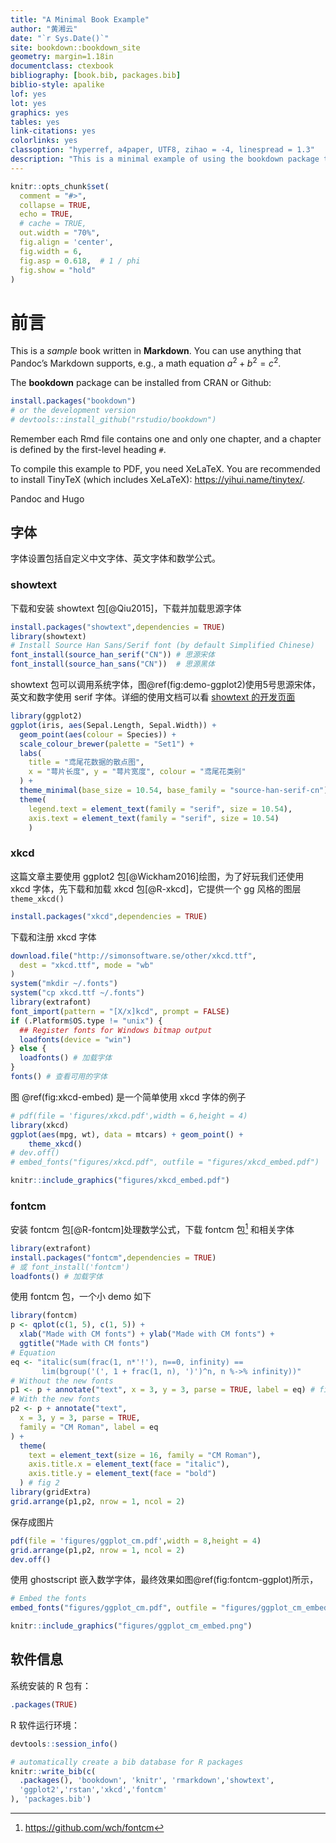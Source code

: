 ```yaml
--- 
title: "A Minimal Book Example"
author: "黄湘云"
date: "`r Sys.Date()`"
site: bookdown::bookdown_site
geometry: margin=1.18in
documentclass: ctexbook
bibliography: [book.bib, packages.bib]
biblio-style: apalike
lof: yes
lot: yes
graphics: yes
tables: yes
link-citations: yes
colorlinks: yes
classoption: "hyperref, a4paper, UTF8, zihao = -4, linespread = 1.3"
description: "This is a minimal example of using the bookdown package to write a book. The output format for this example is bookdown::gitbook."
---
```



```r
knitr::opts_chunk$set(
  comment = "#>",
  collapse = TRUE,
  echo = TRUE,
  # cache = TRUE,
  out.width = "70%",
  fig.align = 'center',
  fig.width = 6,
  fig.asp = 0.618,  # 1 / phi
  fig.show = "hold"
)
```

\mainmatter

# 前言 {#preface}

This is a _sample_ book written in **Markdown**. You can use anything that Pandoc's Markdown supports, e.g., a math equation $a^2 + b^2 = c^2$.

The **bookdown** package can be installed from CRAN or Github:

```r
install.packages("bookdown")
# or the development version
# devtools::install_github("rstudio/bookdown")
```

Remember each Rmd file contains one and only one chapter, and a chapter is defined by the first-level heading `#`.

To compile this example to PDF, you need XeLaTeX. You are recommended to install TinyTeX (which includes XeLaTeX): <https://yihui.name/tinytex/>.

Pandoc\index{Pandoc} and Hugo\index{Hugo}

## 字体

字体设置包括自定义中文字体、英文字体和数学公式。

### showtext 

下载和安装 showtext 包[@Qiu2015]，下载并加载思源字体

```r
install.packages("showtext",dependencies = TRUE)
library(showtext)
# Install Source Han Sans/Serif font (by default Simplified Chinese)
font_install(source_han_serif("CN")) # 思源宋体
font_install(source_han_sans("CN"))  # 思源黑体
```

showtext 包可以调用系统字体，图\@ref(fig:demo-ggplot2)使用5号思源宋体，英文和数字使用 serif 字体。详细的使用文档可以看 [showtext 的开发页面](https://github.com/yixuan/showtext)

```r
library(ggplot2)
ggplot(iris, aes(Sepal.Length, Sepal.Width)) +
  geom_point(aes(colour = Species)) +
  scale_colour_brewer(palette = "Set1") +
  labs(
    title = "鸢尾花数据的散点图",
    x = "萼片长度", y = "萼片宽度", colour = "鸢尾花类别"
  ) +
  theme_minimal(base_size = 10.54, base_family = "source-han-serif-cn") +
  theme(
    legend.text = element_text(family = "serif", size = 10.54),
    axis.text = element_text(family = "serif", size = 10.54)
    )
```

### xkcd

这篇文章主要使用 ggplot2 包[@Wickham2016]绘图，为了好玩我们还使用 xkcd 字体，先下载和加载 xkcd 包[@R-xkcd]，它提供一个 gg 风格的图层`theme_xkcd()`

```r
install.packages("xkcd",dependencies = TRUE)
```

下载和注册 xkcd 字体

```r
download.file("http://simonsoftware.se/other/xkcd.ttf",
  dest = "xkcd.ttf", mode = "wb"
)
system("mkdir ~/.fonts")
system("cp xkcd.ttf ~/.fonts")
library(extrafont)
font_import(pattern = "[X/x]kcd", prompt = FALSE)
if (.Platform$OS.type != "unix") {
  ## Register fonts for Windows bitmap output
  loadfonts(device = "win")
} else {
  loadfonts() # 加载字体
}
fonts() # 查看可用的字体
```

图 \@ref(fig:xkcd-embed) 是一个简单使用 xkcd 字体的例子

```r
# pdf(file = 'figures/xkcd.pdf',width = 6,height = 4)
library(xkcd)
ggplot(aes(mpg, wt), data = mtcars) + geom_point() +
    theme_xkcd()
# dev.off()
# embed_fonts("figures/xkcd.pdf", outfile = "figures/xkcd_embed.pdf")
```
```r
knitr::include_graphics("figures/xkcd_embed.pdf")
```

### fontcm

安装 fontcm 包[@R-fontcm]处理数学公式，下载 fontcm 包^[<https://github.com/wch/fontcm>] 和相关字体

```r
library(extrafont)
install.packages("fontcm",dependencies = TRUE)
# 或 font_install('fontcm') 
loadfonts() # 加载字体
```

使用 fontcm 包，一个小 demo 如下

```r
library(fontcm)
p <- qplot(c(1, 5), c(1, 5)) +
  xlab("Made with CM fonts") + ylab("Made with CM fonts") +
  ggtitle("Made with CM fonts")
# Equation
eq <- "italic(sum(frac(1, n*'!'), n==0, infinity) ==
       lim(bgroup('(', 1 + frac(1, n), ')')^n, n %->% infinity))"
# Without the new fonts
p1 <- p + annotate("text", x = 3, y = 3, parse = TRUE, label = eq) # fig 1
# With the new fonts
p2 <- p + annotate("text",
  x = 3, y = 3, parse = TRUE,
  family = "CM Roman", label = eq
) +
  theme(
    text = element_text(size = 16, family = "CM Roman"),
    axis.title.x = element_text(face = "italic"),
    axis.title.y = element_text(face = "bold")
  ) # fig 2
library(gridExtra)
grid.arrange(p1,p2, nrow = 1, ncol = 2)
```

保存成图片

```r
pdf(file = 'figures/ggplot_cm.pdf',width = 8,height = 4)
grid.arrange(p1,p2, nrow = 1, ncol = 2)
dev.off()
```

使用 ghostscript 嵌入数学字体，最终效果如图\@ref(fig:fontcm-ggplot)所示，

```r
# Embed the fonts
embed_fonts("figures/ggplot_cm.pdf", outfile = "figures/ggplot_cm_embed.pdf")
```
```r
knitr::include_graphics("figures/ggplot_cm_embed.png")
```


## 软件信息

系统安装的 R 包有：

```r
.packages(TRUE)
```

R 软件运行环境：

```r
devtools::session_info()
```


```r
# automatically create a bib database for R packages
knitr::write_bib(c(
  .packages(), 'bookdown', 'knitr', 'rmarkdown','showtext',
  'ggplot2','rstan','xkcd','fontcm'
), 'packages.bib')
```

